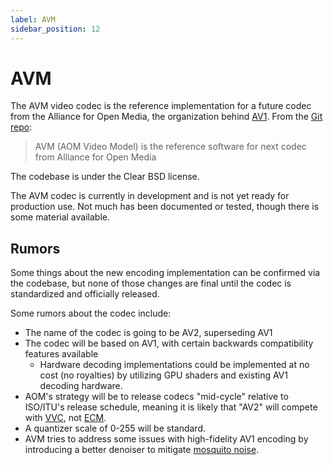 ```yaml
---
label: AVM
sidebar_position: 12
---
```


# AVM

The AVM video codec is the reference implementation for a future codec from the Alliance for Open Media, the organization behind [AV1](../video/AV1.mdx). From the [Git repo](https://gitlab.com/AOMediaCodec/avm):

> AVM (AOM Video Model) is the reference software for next codec from Alliance for Open Media

The codebase is under the Clear BSD license.

The AVM codec is currently in development and is not yet ready for production use. Not much has been documented or tested, though there is some material available.

## Rumors

Some things about the new encoding implementation can be confirmed via the codebase, but none of those changes are final until the codec is standardized and officially released.

Some rumors about the codec include:

- The name of the codec is going to be AV2, superseding AV1
- The codec will be based on AV1, with certain backwards compatibility features available
    - Hardware decoding implementations could be implemented at no cost (no royalties) by utilizing GPU shaders and existing AV1 decoding hardware.
- AOM's strategy will be to release codecs "mid-cycle" relative to ISO/ITU's release schedule, meaning it is likely that "AV2" will compete with [VVC](../video/VVC.mdx), not [ECM](../video/ECM.mdx).
- A quantizer scale of 0-255 will be standard.
- AVM tries to address some issues with high-fidelity AV1 encoding by introducing a better denoiser to mitigate [mosquito noise](../introduction/video-artifacts.mdx#mosquito-noise).